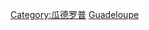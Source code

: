{{Commons category|People of Guadeloupe}}

[[Category:瓜德罗普|Category:瓜德罗普]]
[[Category:各地法國人|Guadeloupe]]